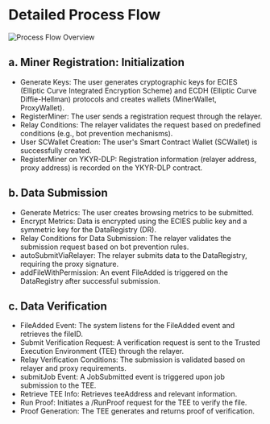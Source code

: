 # Detailed Process Flow

![Process Flow Overview](/images/ykyr-flow.png)

## a. Miner Registration: Initialization

- Generate Keys: The user generates cryptographic keys for ECIES (Elliptic Curve Integrated Encryption Scheme) and ECDH (Elliptic Curve Diffie-Hellman) protocols and creates wallets (MinerWallet, ProxyWallet).
- RegisterMiner: The user sends a registration request through the relayer.
- Relay Conditions: The relayer validates the request based on predefined conditions (e.g., bot prevention mechanisms).
- User SCWallet Creation: The user's Smart Contract Wallet (SCWallet) is successfully created.
- RegisterMiner on YKYR-DLP: Registration information (relayer address, proxy address) is recorded on the YKYR-DLP contract.

## b. Data Submission

- Generate Metrics: The user creates browsing metrics to be submitted.
- Encrypt Metrics: Data is encrypted using the ECIES public key and a symmetric key for the DataRegistry (DR).
- Relay Conditions for Data Submission: The relayer validates the submission request based on bot prevention rules.
- autoSubmitViaRelayer: The relayer submits data to the DataRegistry, requiring the proxy signature.
- addFileWithPermission: An event FileAdded is triggered on the DataRegistry after successful submission.

## c. Data Verification

- FileAdded Event: The system listens for the FileAdded event and retrieves the fileID.
- Submit Verification Request: A verification request is sent to the Trusted Execution Environment (TEE) through the relayer.
- Relay Verification Conditions: The submission is validated based on relayer and proxy requirements.
- submitJob Event: A JobSubmitted event is triggered upon job submission to the TEE.
- Retrieve TEE Info: Retrieves teeAddress and relevant information.
- Run Proof: Initiates a /RunProof request for the TEE to verify the file.
- Proof Generation: The TEE generates and returns proof of verification.